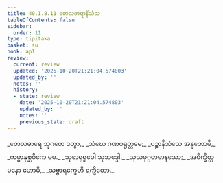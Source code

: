 ```yaml
---
title: 40.1.8.11 တေလဓာရာနိသံသ
tableOfContents: false
sidebar:
  order: 11
type: tipitaka
basket: su
book: ap1
review:
  current: review
  updated: '2025-10-20T21:21:04.574803'
  updated_by: ''
  notes: ''
  history:
  - state: review
    date: '2025-10-20T21:21:04.574803'
    updated_by: ''
    notes: ''
    previous_state: draft
---
```



<DynamicBreadcrumb />


<ReviewStatus review={frontmatter.review} showDetails={true} />

<HypothesisAnnotation frontmatter={frontmatter} />

<Division number="121" book="ap1" e="ch" v="20" p="361">

<Paragraph number="4418" type="verses" book="ap1">
_တေလဓာရေ သုဂတေ ဒတွာ,_  
_သံဃေ ဂဏဝရုတ္တမေ;_  
_ပဉ္စာနိသံသေ အနုဘောမိ,_  
_ကမ္မာနုစ္ဆဝိကေ မမ._  

</Paragraph>

</Division>
<Division number="122" book="ap1" e="ch" v="20" p="361">

<Paragraph number="4419" type="verses" book="ap1">
_သုစာရုရူပေါ သုဘဒ္ဒေါ,_  
_သုသမုဂ္ဂတမာနသော;_  
_အဝိက္ခိတ္တမနော ဟောမိ,_  
_သဗ္ဗာရက္ခေဟိ ရက္ခိတော._
</Paragraph>
</Division>